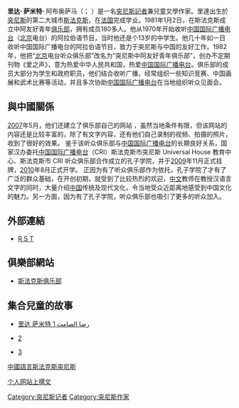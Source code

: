{{Infobox officeholder
|name =里达萨米特 阿布奥萨马<br><small>{{lang-ar|رضا سالم الصامت أبو أسامة }} </small>
|birth_date = {{birth date and age|1952|11|20|df=y}}
|birth_place = {{TUN}} 
|death_date = 
|death_place = 
|alma_mater = 突尼斯<br>[[斯法克斯|斯法克斯]]
|religion = [[伊斯兰教|伊斯兰教]]
}}
'''里达· 萨米特·''' 阿布奥萨马（{{lang-ar| رضا سالم الصامت أبو أسامة }}； {{bd|1952年|11月20日|||catIdx=R里达}}）是一名[[突尼斯|突尼斯]][[記者|記者]]兼兒童文學作家。里達出生於[[突尼斯|突尼斯]]的第二大城市[[斯法克斯|斯法克斯]]，在[[法国|法国]]完成学业。1981年1月2日，在斯法克斯成立中阿友好青年[[俱乐部|俱乐部]]，拥有成员180多人。他从1970年开始收听[[中国国际广播电台|中国国际广播电台]]（[[北京|北京]]电台）的阿拉伯语节目，当时他还是个13岁的中学生。他几十年如一日收听中国国际广播电台的阿拉伯语节目，致力于突尼斯与中国的友好工作。1982年，他把“[[北京|北京]]电台听众俱乐部”改名为“突尼斯中阿友好青年俱乐部”，创办不定期刊物《爱之声》，意为热爱中华人民共和国，热爱[[中国国际广播电台|中国国际广播电台]]。俱乐部的成员大部分为学生和政府职员，他们结合收听广播，经常组织一些知识竞赛、中国画展和武术比赛等活动，并且多次协助[[中国国际广播电台|中国国际广播电台]]在当地组织听众见面会。

==與中國關係==

[[2007|2007]]年5月，他们还建立了俱乐部自己的网站 ，虽然当地条件有限，但该网站的内容还是比较丰富的，除了有文字内容，还有他们自己录制的视频、拍摄的照片，收到了很好的效果。
鉴于该听众俱乐部与[[中国国际广播电台|中国国际广播电台]]的长期良好关系，国家汉办委托[[中国国际广播电台|中国国际广播电台]]（CRI）斯法克斯市突尼斯 Universal House 教育中心、斯法克斯市 CRI 听众俱乐部合作成立的孔子学院，并于[[2009|2009]]年11月正式挂牌，[[2010|2010]]年8月正式开学。
正因为有了听众俱乐部作为依托，孔子学院了才有了广泛的群众基础，在开创初期，就受到了比较热烈的欢迎，[[中文|中文]]教师在教授汉语言文字的同时，大量介绍[[中国|中国]]传统及现代文化，令当地受众近距离地感受到中国文化的魅力。另一方面，因为有了孔子学院，听众俱乐部也吸引了更多的听众加入。

==外部連結==

*[http://persocite.francite.com/radiosfaxiatunisie/ R S T ] {{Wayback|url=http://persocite.francite.com/radiosfaxiatunisie/ |date=20160304210559 }}

==俱樂部網站==

*[http://cast.ahlamoontada.com 斯法克斯俱乐部 ] {{Wayback|url=http://cast.ahlamoontada.com/ |date=20160309161445 }}

== 集合兒童的故事==

*[http://haybinyakzhan.blogspot.com/search?q=%D8%B1%D8%B6%D8%A7+%D8%B3%D8%A7%D9%84%D9%85+%D8%A7%D9%84%D8%B5%D8%A7%D9%85%D8%AA 里达 萨米特 1 رضا الصامت ] {{Wayback|url=http://haybinyakzhan.blogspot.com/search?q=%D8%B1%D8%B6%D8%A7+%D8%B3%D8%A7%D9%84%D9%85+%D8%A7%D9%84%D8%B5%D8%A7%D9%85%D8%AA |date=20190630202756 }}

*[http://haybinyakzhan.blogspot.com/search?q=%D8%B1%D8%B6%D8%A7+%D8%B3%D8%A7%D9%84%D9%85+%D8%A7%D9%84%D8%B5%D8%A7%D9%85%D8%AA&updated-max=2013-08-03T19:20:00-07:00&max-results=20&start=6&by-date=false 2 ] {{Wayback|url=http://haybinyakzhan.blogspot.com/search?q=%D8%B1%D8%B6%D8%A7+%D8%B3%D8%A7%D9%84%D9%85+%D8%A7%D9%84%D8%B5%D8%A7%D9%85%D8%AA&updated-max=2013-08-03T19:20:00-07:00&max-results=20&start=6&by-date=false |date=20190630202757 }}

*[http://haybinyakzhan.blogspot.com/search?q=%D8%B1%D8%B6%D8%A7+%D8%B3%D8%A7%D9%84%D9%85+%D8%A7%D9%84%D8%B5%D8%A7%D9%85%D8%AA&updated-max=2013-05-12T02:06:00-07:00&max-results=20&start=17&by-date=false 3 ] {{Wayback|url=http://haybinyakzhan.blogspot.com/search?q=%D8%B1%D8%B6%D8%A7+%D8%B3%D8%A7%D9%84%D9%85+%D8%A7%D9%84%D8%B5%D8%A7%D9%85%D8%AA&updated-max=2013-05-12T02:06:00-07:00&max-results=20&start=17&by-date=false |date=20190630202757 }}

[http://www.turess.com/sfaxien/9927 中國語言斯法克斯突尼斯] {{Wayback|url=http://www.turess.com/sfaxien/9927 |date=20190422225805 }}

[http://persocite.francite.com/makalat/ 个人网站上撰文] {{Wayback|url=http://persocite.francite.com/makalat/ |date=20160304213205 }}


[[Category:突尼斯记者|Category:突尼斯记者]]
[[Category:突尼斯作家|Category:突尼斯作家]]